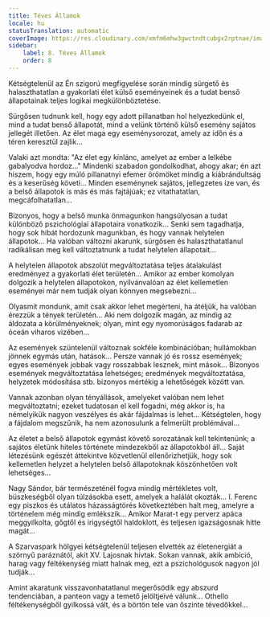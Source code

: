 ```yaml
---
title: Téves Államok
locale: hu
statusTranslation: automatic
coverImage: https://res.cloudinary.com/xmfm6mhw3gwctndtcubgx2rptnae/image/upload/v1740468922/small_cover_tratado_de_psicologia_revolucionaria_a4c0dca4e0.webp
sidebar:
    label: 8. Téves Államok
    order: 8
---
```

Kétségtelenül az Én szigorú megfigyelése során mindig sürgető és halaszthatatlan a gyakorlati élet külső eseményeinek és a tudat benső állapotainak teljes logikai megkülönböztetése.

Sürgősen tudnunk kell, hogy egy adott pillanatban hol helyezkedünk el, mind a tudat benső állapotát, mind a velünk történő külső esemény sajátos jellegét illetően. Az élet maga egy eseménysorozat, amely az időn és a téren keresztül zajlik...

Valaki azt mondta: "Az élet egy kínlánc, amelyet az ember a lelkébe gabalyodva hordoz..." Mindenki szabadon gondolkodhat, ahogy akar; én azt hiszem, hogy egy múló pillanatnyi efemer örömöket mindig a kiábrándultság és a keserűség követi... Minden eseménynek sajátos, jellegzetes íze van, és a belső állapotok is más és más fajtájúak; ez vitathatatlan, megcáfolhatatlan...

Bizonyos, hogy a belső munka önmagunkon hangsúlyosan a tudat különböző pszichológiai állapotaira vonatkozik... Senki sem tagadhatja, hogy sok hibát hordozunk magunkban, és hogy vannak helytelen állapotok... Ha valóban változni akarunk, sürgősen és halaszthatatlanul radikálisan meg kell változtatnunk a tudat helytelen állapotait...

A helytelen állapotok abszolút megváltoztatása teljes átalakulást eredményez a gyakorlati élet területén... Amikor az ember komolyan dolgozik a helytelen állapotokon, nyilvánvalóan az élet kellemetlen eseményei már nem tudják olyan könnyen megsebezni...

Olyasmit mondunk, amit csak akkor lehet megérteni, ha átéljük, ha valóban érezzük a tények területén... Aki nem dolgozik magán, az mindig az áldozata a körülményeknek; olyan, mint egy nyomorúságos fadarab az óceán viharos vizében...

Az események szüntelenül változnak sokféle kombinációban; hullámokban jönnek egymás után, hatások... Persze vannak jó és rossz események; egyes események jobbak vagy rosszabbak lesznek, mint mások... Bizonyos események megváltoztatása lehetséges; eredmények megváltoztatása, helyzetek módosítása stb. bizonyos mértékig a lehetőségek között van.

Vannak azonban olyan tényállások, amelyeket valóban nem lehet megváltoztatni; ezeket tudatosan el kell fogadni, még akkor is, ha némelyikük nagyon veszélyes és akár fájdalmas is lehet... Kétségtelen, hogy a fájdalom megszűnik, ha nem azonosulunk a felmerült problémával...

Az életet a belső állapotok egymást követő sorozatának kell tekintenünk; a sajátos életünk hiteles története mindezekből az állapotokból áll... Saját létezésünk egészét áttekintve közvetlenül ellenőrizhetjük, hogy sok kellemetlen helyzet a helytelen belső állapotoknak köszönhetően volt lehetséges...

Nagy Sándor, bár természeténél fogva mindig mértékletes volt, büszkeségből olyan túlzásokba esett, amelyek a halálát okozták... I. Ferenc egy piszkos és utálatos házasságtörés következtében halt meg, amelyre a történelem még mindig emlékszik... Amikor Marat-t egy perverz apáca meggyilkolta, gőgtől és irigységtől haldoklott, és teljesen igazságosnak hitte magát...

A Szarvaspark hölgyei kétségtelenül teljesen elvették az életenergiát a szörnyű paráznától, akit XV. Lajosnak hívtak. Sokan vannak, akik ambíció, harag vagy féltékenység miatt halnak meg, ezt a pszichológusok nagyon jól tudják...

Amint akaratunk visszavonhatatlanul megerősödik egy abszurd tendenciában, a panteon vagy a temető jelöltjeivé válunk... Othello féltékenységből gyilkossá vált, és a börtön tele van őszinte tévedőkkel...

